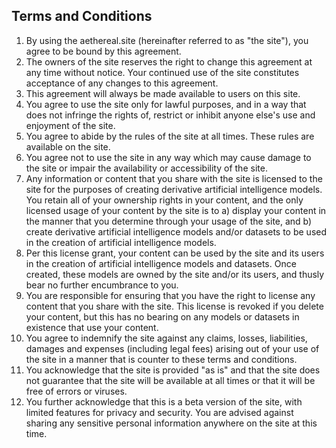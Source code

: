 ## Terms and Conditions

1. By using the aethereal.site (hereinafter referred to as "the site"), you agree to be bound by this agreement.
2. The owners of the site reserves the right to change this agreement at any time without notice. Your continued use of the site constitutes acceptance of any changes to this agreement.
3. This agreement will always be made available to users on this site.
4. You agree to use the site only for lawful purposes, and in a way that does not infringe the rights of, restrict or inhibit anyone else's use and enjoyment of the site.
5. You agree to abide by the rules of the site at all times. These rules are available on the site.
6. You agree not to use the site in any way which may cause damage to the site or impair the availability or accessibility of the site.
7. Any information or content that you share with the site is licensed to the site for the purposes of creating derivative artificial intelligence models. You retain all of your ownership rights in your content, and the only licensed usage of your content by the site is to a) display your content in the manner that you determine through your usage of the site, and b) create derivative artificial intelligence models and/or datasets to be used in the creation of artificial intelligence models.
8. Per this license grant, your content can be used by the site and its users in the creation of artificial intelligence models and datasets. Once created, these models are owned by the site and/or its users, and thusly bear no further encumbrance to you.
9. You are responsible for ensuring that you have the right to license any content that you share with the site. This license is revoked if you delete your content, but this has no bearing on any models or datasets in existence that use your content.
10. You agree to indemnify the site against any claims, losses, liabilities, damages and expenses (including legal fees) arising out of your use of the site in a manner that is counter to these terms and conditions.
11. You acknowledge that the site is provided "as is" and that the site does not guarantee that the site will be available at all times or that it will be free of errors or viruses.
12. You further acknowledge that this is a beta version of the site, with limited features for privacy and security. You are advised against sharing any sensitive personal information anywhere on the site at this time.
